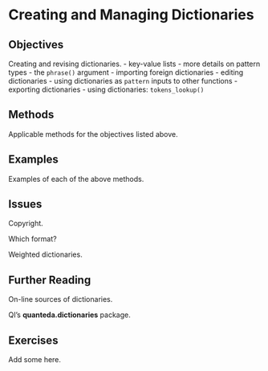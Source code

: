 # Creating and Managing Dictionaries {#sec-quanteda-dictionaries}

## Objectives

Creating and revising dictionaries. - key-value lists - more details on pattern types - the `phrase()` argument - importing foreign dictionaries - editing dictionaries - using dictionaries as `pattern` inputs to other functions - exporting dictionaries - using dictionaries: `tokens_lookup()`

## Methods

Applicable methods for the objectives listed above.

## Examples

Examples of each of the above methods.

## Issues

Copyright.

Which format?

Weighted dictionaries.

## Further Reading

On-line sources of dictionaries.

QI's **quanteda.dictionaries** package.

## Exercises

Add some here.
